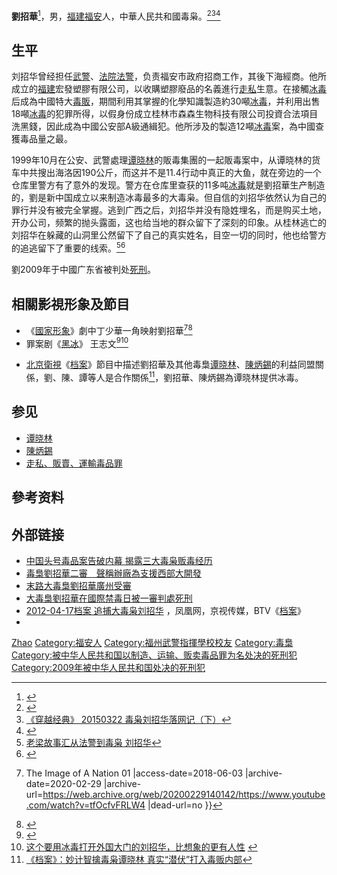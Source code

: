 {{Expand|time=2018-04-05T02:36:01+00:00}}
{{编修}}
{{Infobox Criminal
| subject_name   = 劉招華
| image_name     = 劉招華.jpg
| image_size     = 
| image_caption  = 
| nationality    = {{PRC}}
| birth_date     = {{birth date|1965|3|5}}
| birth_place    = {{CHN}}[[福建省|福建省]][[福安县|福安县]][[赛岐镇|赛岐镇]]
| death_date     = {{death date and age|2009|9|15|1965|3|5}}
| death_place    = {{CHN}}[[廣東省|廣東省]][[广州市|广州市]]
| cause          = 
| alias          = 
| motive         =
| charge         = 制造、运输、贩卖毒品罪
| conviction     = 
| penalty        = [[死刑|死刑]]
| status         = 
| religion       = [[無宗教信仰|無宗教信仰]]<ref>[http://news.163.com/07/0627/09/3I014FTE000120GU.html 大毒枭刘招华一审判死] {{Wayback|url=http://news.163.com/07/0627/09/3I014FTE000120GU.html |date=20180308041517 }}2007-06-27 南方报业网</ref>
| occupation     = 
| spouse         = 
| parents        =
| children       = 
}}

'''劉招華'''{{BD|1965年|3月5日|2009年|9月15日}}<ref>{{Cite web |url=http://news.sina.com.cn/c/l/2006-06-26/010210249804.shtml |title=《大毒枭刘招华今日受审 曾当法警制造18吨毒品》“2005年3月5日凌晨，福建警方经过精心部署，在福建省福安市街尾27号一举抓获公安部A级通缉犯大毒枭刘招华。这一天，恰好也是刘招华的40岁生日！” |accessdate=2017-12-15 |archive-date=2019-08-08 |archive-url=https://web.archive.org/web/20190808161200/http://news.sina.com.cn/c/l/2006-06-26/010210249804.shtml |dead-url=no }}</ref>，男，[[福建|福建]][[福安市|福安]]人，中華人民共和國毒枭。<ref>{{Cite web |url=https://www.youtube.com/watch?v=9zwWdpDEGpQ |title=《穿越经典》 20150701 世纪毒枭刘招华覆灭记（上） |access-date=2018-05-22 |archive-date=2020-02-29 |archive-url=https://web.archive.org/web/20200229165101/https://www.youtube.com/watch?v=9zwWdpDEGpQ |dead-url=no }}</ref><ref>[https://www.youtube.com/watch?v=AT64kqn1wfk 《穿越经典》 20150322 毒枭刘招华落网记（下）]</ref><ref>{{Cite web |url=https://www.youtube.com/watch?v=aeHLSvuF6Yg |title=《档案》世纪毒枭的末路人生 |accessdate=2018-05-22 |archive-date=2017-05-04 |archive-url=https://web.archive.org/web/20170504153354/https://www.youtube.com/watch?v=aeHLSvuF6Yg |dead-url=no }}</ref>

== 生平 ==
刘招华曾经担任[[武警|武警]]、[[法院|法院]][[法警|法警]]，负责福安市政府招商工作，其後下海經商。他所成立的[[福建|福建]]宏發塑膠有限公司，以收購塑膠廢品的名義進行[[走私|走私]]生意。在接觸[[冰毒|冰毒]]后成為中國特大[[毒販|毒販]]，期間利用其掌握的化學知識製造約30噸[[冰毒|冰毒]]，并利用出售18噸[[冰毒|冰毒]]的犯罪所得，以假身份成立桂林市森森生物科技有限公司投資合法項目洗黑錢，因此成為中國公安部A級通緝犯。他所涉及的製造12噸[[冰毒|冰毒]]案，為中國查獲毒品量之最。

1999年10月在公安、武警處理[[谭晓林_(1962年)|谭晓林]]的販毒集團的一起販毒案中，从谭晓林的货车中共搜出海洛因190公斤，而这并不是11.4行动中真正的大鱼，就在旁边的一个仓库里警方有了意外的发现。警方在仓库里查获的11多吨[[冰毒|冰毒]]就是劉招華生产制造的，劉是新中国成立以来制造冰毒最多的大毒枭。但自信的刘招华依然认为自己的罪行并没有被完全掌握。逃到广西之后，刘招华并没有隐姓埋名，而是购买土地，开办公司，频繁的抛头露面，这也给当地的群众留下了深刻的印象。从桂林逃亡的刘招华在躲藏的山洞里公然留下了自己的真实姓名，目空一切的同时，他也给警方的追逃留下了重要的线索。<ref>[https://www.youtube.com/watch?v=DeobiaCT6Gw 老梁故事汇从法警到毒枭 刘招华]</ref><ref>{{Cite web |url=https://www.youtube.com/watch?v=MwvSp_Q2HPo |title=《经典传奇》毒枭刘招华落网记20180329[原画版] |access-date=2018-07-08 |archive-date=2018-03-29 |archive-url=https://web.archive.org/web/20180329180153/https://www.youtube.com/watch?v=MwvSp_Q2HPo&gl=US&hl=en |dead-url=no }}</ref>

劉2009年于中國广东省被判处[[死刑|死刑]]。

== 相關影視形象及節目 ==
*《[[國家形象|國家形象]]》劇中丁少華一角映射劉招華<ref>{{Cite web |url=https://www.youtube.com/watch?v=tfOcfvFRLW4 |title=国家形象 01 {{!}} The Image of A Nation 01 |access-date=2018-06-03 |archive-date=2020-02-29 |archive-url=https://web.archive.org/web/20200229140142/https://www.youtube.com/watch?v=tfOcfvFRLW4 |dead-url=no }}</ref><ref>{{Cite web |url=https://movie.douban.com/subject/3098659/ |title=国家形象 (2007) |accessdate=2018-05-20 |archive-date=2018-05-20 |archive-url=https://web.archive.org/web/20180520124226/https://movie.douban.com/subject/3098659/ |dead-url=no }}</ref>{{cn}}
*罪案剧《[[黑冰_(电视剧)|黑冰]]》 王志文<ref>{{Cite web |url=http://blog.sina.com.cn/s/blog_446f8fe6010004at.html |title=黑冰－全球最大冰毒案首犯刘招华今日受审(组图) |accessdate=2018-05-20 |archive-date=2019-08-09 |archive-url=https://web.archive.org/web/20190809075209/http://blog.sina.com.cn/s/blog_446f8fe6010004at.html |dead-url=no }}</ref><ref>[http://wemedia.ifeng.com/42388311/wemedia.shtml 这个要用冰毒打开外国大门的刘招华，比想象的更有人性] {{Wayback|url=http://wemedia.ifeng.com/42388311/wemedia.shtml |date=20190802083816 }}{{需要更好来源}}</ref>

* [[北京衛視|北京衛視]]《[[档案_(北京卫视)|档案]]》節目中描述劉招華及其他毒梟[[谭晓林_(1962年)|谭晓林]]、[[陳炳錫|陳炳錫]]的利益同盟關係，劉、陳、譚等人是合作關係<ref>[https://www.youtube.com/watch?v=w1jwsR23rLY20160726 《档案》：妙计智擒毒枭谭晓林 真实“潜伏”打入毒贩内部]</ref>，劉招華、陳炳錫為谭晓林提供冰毒。

== 参见 ==
* [[谭晓林_(1962年)|谭晓林]]
* [[陳炳錫|陳炳錫]]
* [[走私、販賣、運輸毒品罪|走私、販賣、運輸毒品罪]]

== 參考资料 ==
{{reflist}}

== 外部链接 ==
{{wikiquote}}
* [https://web.archive.org/web/20131221032249/http://czjd.czinfo.net/view.asp?id=27 中国头号毒品案告破内幕 揭露三大毒枭贩毒经历]
* [https://web.archive.org/web/20140116184627/http://hk.crntt.com/doc/1006/2/3/6/100623616.html 毒梟劉招華二審　聲稱辦廠為支援西部大開發]
* [http://news.xinhuanet.com/video/2006-06/26/content_4746434.htm 末路大毒梟劉招華廣州受審] {{Wayback|url=http://news.xinhuanet.com/video/2006-06/26/content_4746434.htm |date=20130116025555 }}
* [http://society.people.com.cn/BIG5/42735/5916136.html 大毒梟劉招華在國際禁毒日被一審判處死刑] {{Wayback|url=http://society.people.com.cn/BIG5/42735/5916136.html |date=20140116223505 }}
* [http://news.ifeng.com/history/video/detail_2012_04/19/14008973_0.shtml 2012-04-17档案 追捕大毒枭刘招华] {{Wayback|url=http://news.ifeng.com/history/video/detail_2012_04/19/14008973_0.shtml |date=20190801071301 }}，凤凰网，京视传媒，BTV《[[档案_(北京卫视)|档案]]》
* {{cite web |author1=疯狂绅士 |title=佛系三毒枭之刘招华 |url=https://zhuanlan.zhihu.com/p/32868036 |website=知乎 |accessdate=2018-06-29 |archiveurl=https://archive.today/20180629134846/https://zhuanlan.zhihu.com/p/32868036 |archivedate=2018-06-29 |dead-url=no }}

{{Authority control}}
{{DEFAULTSORT:Liu刘}}
[[Category:刘姓|Zhao]]
[[Category:福安人|Category:福安人]]
[[Category:福州武警指揮學校校友|Category:福州武警指揮學校校友]]
[[Category:毒梟|Category:毒梟]]
[[Category:被中华人民共和国以制造、运输、贩卖毒品罪为名处决的死刑犯|Category:被中华人民共和国以制造、运输、贩卖毒品罪为名处决的死刑犯]]
[[Category:2009年被中华人民共和国处决的死刑犯|Category:2009年被中华人民共和国处决的死刑犯]]
